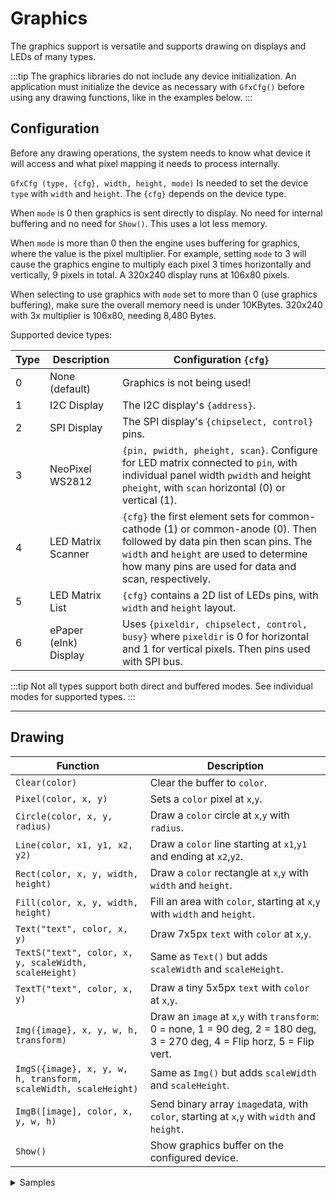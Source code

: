 
# Graphics


The graphics support is versatile and supports drawing on displays and LEDs of many types.

:::tip
The graphics libraries do not include any device initialization. An application must initialize the device as necessary with `GfxCfg()` before using any drawing functions, like in the examples below.
:::


## Configuration

Before any drawing operations, the system needs to know what device it will access and what pixel mapping it needs to process internally.

`GfxCfg (type, {cfg}, width, height, mode)` Is needed to set the device `type` with `width` and `height`. The `{cfg}` depends on the device type.

When `mode` is 0 then graphics is sent directly to display. No need for internal buffering and no need for `Show()`. This uses a lot less memory.

When `mode` is more than 0 then the engine uses buffering for graphics, where the value is the pixel multiplier. For example, setting `mode` to 3 will cause the graphics engine to multiply each pixel 3 times horizontally and vertically, 9 pixels in total. A 320x240 display runs at 106x80 pixels.

When selecting to use graphics with `mode` set to more than 0 (use graphics buffering), make sure the overall memory need is under 10KBytes. 320x240 with 3x multiplier is 106x80, needing 8,480 Bytes.

Supported device types:

Type | Description | Configuration `{cfg}`
--- | ---| ---
0 | None (default) | Graphics is not being used!
1 | I2C Display | The I2C display's `{address}`. 
2 | SPI Display | The SPI display's `{chipselect, control}` pins.
3 | NeoPixel WS2812 | `{pin, pwidth, pheight, scan}`. Configure for LED matrix connected to `pin`, with individual panel width `pwidth` and height `pheight`,  with `scan` horizontal (0) or vertical (1).
4 | LED Matrix Scanner | `{cfg}` the first element sets for common-cathode (1) or common-anode (0). Then followed by data pin then scan pins. The `width` and `height` are used to determine how many pins are used for data and scan, respectively.
5 | LED Matrix List | `{cfg}` contains a 2D list of LEDs pins, with `width` and `height` layout.
6 | ePaper (eInk) Display | Uses `{pixeldir, chipselect, control, busy}` where `pixeldir` is 0 for horizontal and 1 for vertical pixels. Then pins used with SPI bus.

:::tip
Not all types support both direct and buffered modes. See individual modes for supported types.
:::

---

## Drawing

Function | Description
--- | --- |
`Clear(color)` | Clear the buffer to `color`.
`Pixel(color, x, y)`  | Sets a `color` pixel at `x`,`y`.
`Circle(color, x, y, radius)`  | Draw a `color` circle at `x`,`y` with `radius`.
`Line(color, x1, y1, x2, y2)`  | Draw a `color` line starting at `x1`,`y1` and ending at `x2`,`y2`.
`Rect(color, x, y, width, height)` | Draw a `color` rectangle at `x`,`y` with `width` and `height`.
`Fill(color, x, y, width, height)`   | Fill an area with `color`, starting at `x`,`y` with `width` and `height`.
`Text("text", color, x, y)`  | Draw 7x5px `text` with `color` at `x`,`y`.
`TextS("text", color, x, y, scaleWidth, scaleHeight)`  | Same as `Text()` but adds `scaleWidth` and `scaleHeight`.
`TextT("text", color, x, y)`  | Draw a tiny 5x5px `text` with `color` at `x`,`y`.
`Img({image}, x, y, w, h, transform)`  | Draw an `image` at `x`,`y` with `transform`: 0 = none, 1 = 90 deg, 2 = 180 deg, 3 = 270 deg, 4 = Flip horz, 5 = Flip vert.
`ImgS({image}, x, y, w, h, transform, scaleWidth, scaleHeight)` | Same as `Img()` but adds `scaleWidth` and `scaleHeight`.
`ImgB([image], color, x, y, w, h)` | Send binary array `image`data, with `color`, starting at `x`,`y` with `width` and `height`.
`Show()` | Show graphics buffer on the configured device.

<details>
  <summary>Samples</summary>
<Tabs groupid="language" queryString="show"
  values={[
    {label: 'Script', value: 'script'},
    {label: 'Python', value: 'py'},
    {label: 'MicroPython', value: 'micropy'},
    {label: 'JavaScript', value: 'js'},
    {label: '.NET', value: 'dotnet'},
    {label: 'Arduino', value: 'arduino'},

]}>
<TabItem value="script">
```py
# Clear screen with black color
Clear(1)

# draw text white color, at x = 5, y = 5, scale width = 1, scale height = 1
TextS("DUELink", 0, 5,5,1,1)

# flush to screen
Show()
```
</TabItem>
<TabItem value="py">
```py
# Clear screen with black color
duelink.Graphics.Clear(1)

# draw text white color, at x = 5, y = 5, scale width = 1, scale height = 1
duelink.Graphics.Texts("DUELink", 0, 5,5,1,1)

# flush to screen
duelink.Graphics.Show()
```
</TabItem>
<TabItem value="js">
```js
// Clear screen with black color
await duelink.Graphics.Clear(1)

// draw text white color, at x = 5, y = 5, scale width = 1, scale height = 1
await duelink.Graphics.Texts("DUELink", 0, 5,5,1,1)

//flush to screen
await duelink.Graphics.Show()
```
</TabItem>
<TabItem value="arduino">
```cpp
// Clear screen with black color
duelink.Graphics.Clear(1);

// draw text white color, at x = 5, y = 5, scale width = 1, scale height = 1
duelink.Graphics.Texts("DUELink", 0, 5,5,1,1);

// flush to screen
duelink.Graphics.Show();
```
</TabItem>
<TabItem value="micropy">
```py
# Clear screen with black color
duelink.Graphics.Clear(1)

# draw text white color, at x = 5, y = 5, scale width = 1, scale height = 1
duelink.Graphics.Texts("DUELink", 0, 5,5,1,1)

# flush to screen
duelink.Graphics.Show()
```
</TabItem>
<TabItem value="dotnet">
```cs
// Clear screen with black color
duelink.Graphics.Clear(1);

// draw text white color, at x = 5, y = 5, scale width = 1, scale height = 1
duelink.Graphics.Texts("DUELink", 0, 5,5,1,1);

// flush to screen
duelink.Graphics.Show();
```
</TabItem>
</Tabs>
</details>

---

## Color

All color arguments take 24BPP format RRGGBB, similar to what is used on the web. When using direct mode, the full color is used. 

:::tip
In direct mode, drawing goes directly on the display, where `Show()` doesn't do anything.
:::

In buffered graphics mode, the system store pixels as 8BPP 3R3G2B (256 colors). The 8BPP is scaled from 24BPP RRGGBB. Color pallette is not supported. The exception to this is Neopixel, which is always buffered and full 24BPP color.

Red and Green are 3 bits, giving you 8 levels each (7 levels plus off). Blue is 2 bits, giving you 4 levels (3 levels plus off). 256/7= 36 => Red and Green change every 36 steps. 256/3=85 => Blue color changes every 85 steps.

You can do 255 colors in 8BPP but here are 16 common color examples:

<table >
  <tr>
    <th>Name</th>
    <th>Value</th>
    <th>Color</th>
  </tr>
  <tr>
    <td>Black</td>
    <td>0x000000</td>
    <td bgcolor="#000000"></td>
  </tr>
  <tr>
    <td>White</td>
    <td>0xFFFFFF</td>
    <td bgcolor="#FFFFFF"></td>
  </tr>
  <tr>
    <td>Full Red</td>
    <td>0xFF0000</td>
    <td bgcolor="#FF0000"></td>
  </tr>
  <tr>
    <td>Full Green</td>
    <td>0x00FF00</td>
    <td bgcolor="#00FF00"></td>
  </tr>
  <tr>
    <td>Full blue</td>
    <td>0x0000ff</td>
    <td bgcolor="#0000ff"></td>
  </tr>
  <tr>
    <td>Yellow</td>
    <td>0xFFFF00</td>
    <td bgcolor="#FFFF00"></td>
  </tr>
  <tr>
    <td>Cyan (Aqua)</td>
    <td>0x00FFFF</td>
    <td bgcolor="#00FFFF"></td>
  </tr>
  <tr>
    <td>Magenta (Fuchsia)</td>
    <td>0xFF00FF</td>
    <td bgcolor="#FF00FF"></td>
  </tr>
  <tr>
    <td>Gray</td>
    <td>0x808080</td>
    <td bgcolor="#808080"></td>
  </tr>
  <tr>
    <td>Silver</td>
    <td>0xC0C0C0</td>
    <td bgcolor="#C0C0C0"></td>
  </tr>
  <tr>
    <td>Maroon</td>
    <td>0x800000</td>
    <td bgcolor="#800000"></td>
  </tr>
  <tr>
    <td>Olive</td>
    <td>0x808000</td>
    <td bgcolor="#808000"></td>
  </tr>
  <tr>
    <td>Navy</td>
    <td>0x000080</td>
    <td bgcolor="#000080"></td>
  </tr>
  <tr>
    <td>Teal</td>
    <td>0x008080</td>
    <td bgcolor="#008080"></td>
  </tr>
  <tr>
    <td>Lime</td>
    <td>0x32CD32</td>
    <td bgcolor="#32CD32"></td>
  </tr>
</table>

:::tip
Color 1 is a special color that results in white 0xFFFFFF, useful for code samples that work on both color and B&W displays.
:::

---

## Images

There are two ways to add images, with a "color" per pixel, or a single binary bit per pixel. 

### Color

![Image Array](pathname:///img/image-array.png)

The `Img()` function uses a color array bitmap to create an image. These arrays can sometimes be visualized when looking at the array.

```py
Dim a1[8*8] = {
0, 0, 0, 1, 1, 0, 0, 0,
0, 0, 1, 1, 1, 1, 0, 0,
0, 1, 1, 1, 1, 1, 1, 0,
1, 1, 0, 1, 1, 0, 1, 1,
1, 1, 1, 1, 1, 1, 1, 1,
0, 0, 1, 0, 0, 1, 0, 0,
0, 1, 0, 1, 1, 0, 1, 0,
1, 0, 1, 0, 0, 1, 0, 1}
Clear(0)
Img(a1,50,35,8,8,0)
Show()
```
This example below creates the same sprite using colors set to different elements of the sprite , note the use of `Alias()` to make the code more readable, and change the colors of sections easier.  

![Color Image Array](pathname:///img/image-array-color.png)

```py
Alias(body=0x00ff00,hat=0xff00ff,legs=0x0000FF,back=0xFFFFFF)

Dim a1[8*8] = {
back,back,back,hat,hat,back,back,back,
back,back,hat,hat,hat,hat,back,back,
back,body,body,body,body,body,body,back,
body,body,back,body,body,back,body,body,
body,body,body,body,body,body,body,body,
back,back,body,back,back,body,back,back,
back,legs,back,legs,legs,back,legs,back,
legs,back,legs,back,back,legs,back,legs}
Clear(1)
Img(a1,50,35,8,8,0)
Show()
```

---

### Binary

The `ImgB()` function uses a binary array in direct mode. This allows for larger images with very little memory, 8 pixels per byte!

```py
ImgB([data],color,x,y,w,h)
```

:::tip
Users can take advantage of 0b0000000 to use binary numbers to create an image.
:::

![Color Binary Array](pathname:///img/image-binary-array.png)

```py
ImgB(b1,0x1377AB,20,30,24,8)
```

Additional binary arrays can be added to create multi-color images.

![Color Binary Array](pathname:///img/image-binary-array-i.png)

```py 
ImgB(b1,0xFAA957,20,30,24,8)
```
Finally the `Show()` function is called to display the overlapping image arrays together. 

![Final Binary image](pathname:///img/binary-image.png)

```py
Dim b1[] = [
 0b00111111,0b01100011,0b00000000,
 0b01111111,0b01100011,0b00000000,
 0b11000000,0b01100011,0b00010000,
 0b11001111,0b01111111,0b00110000,
 0b11001111,0b01111111,0b01110000,
 0b11000011,0b01100011,0b01110000,
 0b01111111,0b01100011,0b01110000,
 0b00111111,0b01100011,0b01110000,
]
ImgB(b1,0x1377AB,41,32,24,8)

Dim b1[] = [
 0b00000000,0b00000000,0b01110000,
 0b00000000,0b00000000,0b01100000,
 0b00000000,0b00000000,0b01000000,
 0b00000000,0b00000000,0b00000000,
 0b00000000,0b00000000,0b00000000,
 0b00000000,0b00000000,0b00000000,
 0b00000000,0b00000000,0b00000000,
 0b00000000,0b00000000,0b00000000,
]
ImgB(b1,0xFAA957,41,32,24,8)

Show()
```

---

## SPI Display

SPI supports both, direct and buffered modes.

This example uses a 320x240 display, like [TFT CP23](../products/dtftcp23-b) in buffered mode with x3 multiplier.

```py
_s = 5
_r = 6
_x = 50
_d = -9
Init()

while 1
    Clear(0)
    Text(fmt(_x), 0xffffff, 30, 5)
    Circle(0xff,_x,50,5)
    _x = _x + _d
    if(_x < 0 || _x > 106)
        _d = _d * -1
    end
    Show()
wend


fn Init()
	DWrite(4,1)
	DWrite(7,1)
    SpiCfg(0, 24000)
    GfxCfg(2, {_s,_r},106,80, 3)# type 2, 106x80 pixels, buffered x3
	LcdCmd(0xc8, [0xFF])
	LcdCmd(0x93, [0xFF])
	LcdCmd(0x36, [0xc8])
	LcdCmd(0x3a, [0x55])
	LcdCmd(0xc0, [0x10,0x10])
	LcdCmd(0xc1, [0x36])
	LcdCmd(0xc5, [0xc3])
	LcdCmd(0xE0, [0x00,0x05,0x08,0x02,0x1a,0x0c,0x42,0x7a,0x54,0x08,0x0d,0x0c,0x23,0x25,0x0f])
	LcdCmd(0xE1, [0x00,0x29,0x2f,0x03,0x0f,0x05,0x42,0x55,0x53,0x06,0x0f,0x0c,0x38,0x3a,0x0f])
	LcdCmd(0x11,[])
	Wait(120)
	LcdCmd(0x36, [0xc8])
	LcdCmd(0x2a, [0x00,0x00,0x01,0x3d])
	LcdCmd(0xE1, [0x00,0x00,0x00,0xef])
	LcdCmd(0x29,[])
fend

fn LcdCmd(c, b1)
    ##LcdCmd(c)
    DWrite(_s, 0)#select
    DWrite(_r, 0)#LcdCmd
    SpiWr(c)
    DWrite(_r, 1)#data
    for i in Range(0,Len(b1))
        SpiWr(b1[i])
    next
    DWrite(_s, 1)#deselect
fend
```

In direct mode, you will likely not clear the entire screen is this will cause flicker. Only erase specific regions. Enjoy the full resolution and full color from any [Supported HArdware](../hw/intro)!

```py
_s = 5
_r = 6
_x = 320/2
_d = -9
Init()

clear(0)
TextS("Amazing DUELink!", 0xFFA500, 20, 5,3,5)
for _i in Range(0, 255, 10) #5bit color in 5:6:5 format
    _c = _i #5 bit to 8 bit
    _q = (0xFF -_i) # invert count on color
    Line(_q<<8 | _c, 30, 80, _i+30, 240)
    Line(_q<<16 | _c, 280, 80, 280-_i, 240)
next


while 1
    Circle(0xFF00ff, _x, 100, 8)
    Wait(10)
    Circle(0, _x, 100, 8)# clear the circle area, not the whole screen
    _x=_x+_d
    if(_x < 120 || _x > 320-120)
        _d = _d * -1
    end
wend


fn Init()
	DWrite(4,1)
	DWrite(7,1)
    SpiCfg(0, 24000)
    GfxCfg(2, {_s,_r},320,240, 0)# type 2, 320x240 pixels, direct
	LcdCmd(0xc8, [0xFF])
	LcdCmd(0x93, [0xFF])
	LcdCmd(0x36, [0xc8])
	LcdCmd(0x3a, [0x55])
	LcdCmd(0xc0, [0x10,0x10])
	LcdCmd(0xc1, [0x36])
	LcdCmd(0xc5, [0xc3])
	LcdCmd(0xE0, [0x00,0x05,0x08,0x02,0x1a,0x0c,0x42,0x7a,0x54,0x08,0x0d,0x0c,0x23,0x25,0x0f])
	LcdCmd(0xE1, [0x00,0x29,0x2f,0x03,0x0f,0x05,0x42,0x55,0x53,0x06,0x0f,0x0c,0x38,0x3a,0x0f])
	LcdCmd(0x11,[])
	Wait(120)
	LcdCmd(0x36, [0xc8])
	LcdCmd(0x2a, [0x00,0x00,0x01,0x3d])
	LcdCmd(0xE1, [0x00,0x00,0x00,0xef])
	LcdCmd(0x29,[])
fend

fn LcdCmd(c, b1)
    ##LcdCmd(c)
    DWrite(_s, 0)#select
    DWrite(_r, 0)#LcdCmd
    SpiWr(c)
    DWrite(_r, 1)#data
    for i in Range(0,Len(b1))
        SpiWr(b1[i])
    next
    DWrite(_s, 1)#deselect
fend
```

---

## I2C Display

I2C supports buffered mode only, with x1 multiplier.

In this case, we are using SSD1306. This display is found on [PixoBit](../products/mcpixobit-d) microcomputer and [OLED 096](../products/doled096-a) display.

```py
Dim b1[2]
_x = 50
_d = -9
Init()


while 1
    clear(1)
    texts(Str(_x), 0, 50, 5, 2, 2)
    Circle(0, _x, 50, 5)
    _x=_x+_d
    if(_x < 0 || _x > 106)
        _d = _d * -1
    end
    Show()
wend

fn Init()
	DWrite(11, 1) # reset pin
    # config I2C bus with 400Kz
    I2cCfg(400)
	Wait(20)
    GfxCfg(1,{0x3C}, 128, 64, 1)# type 1, 128x64 pixels, buffered x1


	LcdCmd(0xAE):LcdCmd(0x00):LcdCmd(0x10)
	LcdCmd(0x40):LcdCmd(0x81):LcdCmd(0xCF)
	LcdCmd(0xA1):LcdCmd(0xA6):LcdCmd(0xA8)
	LcdCmd(0x3F):LcdCmd(0xD3):LcdCmd(0x00)
	LcdCmd(0xD5):LcdCmd(0x80):LcdCmd(0xD9)
	LcdCmd(0xF1):LcdCmd(0xDA):LcdCmd(0x12)
	LcdCmd(0xDB):LcdCmd(0x40):LcdCmd(0x8D)
	LcdCmd(0x14):LcdCmd(0xAF):LcdCmd(0xC8)
	LcdCmd(0x20):LcdCmd(0x00):LcdCmd(0x21)
	LcdCmd(0):LcdCmd(128-1)
	LcdCmd(0x22):LcdCmd(0):LcdCmd(7)
fend

fn LcdCmd(c)
	b1[0] = 0
	b1[1] = c
    i2cwr(0x3c, b1, 0)
fend
```
---

## Smart LEDs

Graphics engine includes support for NeoPixels smart LEDs WS2811. This support works great for LED strips but shines with matrices. Calculating the absolute pixel position can be challenging, but not to worry as the graphics engine handles all that automatically.

:::tip
NeoPixel supports buffered graphics only, with x1 multiplier.
:::

Pixels are usually connected inside a panel in a zigzag pattern. This zigzag can be horizontal or vertical.

![NeoPixel Horizontal and Vertical Zigzag](pathname:///img/neopixel-horizontal-vertical.png)

With the vertical scanning, we only support a single panel but this panel can be of any size. A good example here is the 32x8 pixel panels. Note that while we support only a single panel, you can set the width to double the panel to get 64x8 pixels.

![64x9 Matrix](pathname:///img/64x8-matrix.png)

This is the easiest setup to make long LED display.

```py
# 2 vertical-scanned 32x8 panels creating 64x8 LED display
Dim a1[]={1,# Pin used
    64, # Individual panel width
    8, # Individual panel height
    1} # Vertical scanning
    GfxCfg(3, a1, 64, 8, 1)# type 3, 48x16 leds, buffered x1

_x = 32*2

while 1
    Clear(0)
    Text("DUELink", 0x0F0F00, _x, 0)
    Show()
    _x = _x - 1
    if _x < -40
        _x = 32*2
    end
    Wait(10)
wend

```
Things a quite different when using horizontal scanning as the system supports panels in different configurations. When connecting panels horizontally the panels need to be ordered like the image below.

![Horizontal signal path](pathname:///img/neopixel-horizontal-signal.png)

```py
# 3 horizontal 16x16 panels creating 48x16 display
Dim a1[]={1,# Pin used
    16, # Individual panel width
    16, # Individual panel height
    0} # Horizontal scanning
    GfxCfg(3, a1, 48, 16, 1)# type 3, 48x16 leds, buffered x1

_x = 16*3

while 1
    Clear(0)
    Text("DUELink", 0x00FF00, _x, 0)
    Show()
    _x = _x - 1
    if _x < -20
        _x = 16*3
    end
    Wait(10)
wend

```

When connecting panels in a matrix, to build up larger "panels", they need to be connected as follows:

![Horizontal signal path](pathname:///img/neopixel-vertical-signal.png)

```py
# 4 panels placed as 2x2, where each one is 16x16 pixels, creating 48x48 pixel displays
Dim a1[]= {1,# Pin used
    16, # Individual panel width
    16, # Individual panel height
    0} # Horizontal scanning
    GfxCfg(3, a1, 48, 48, 1)# type 3, 48x48 leds, buffered x1

_x = 6

while 1
    Clear(0)
    TextS("DUELink", 5, _x, 0, 1, 2)
    Show()
    _x = _x + 1
    if _x < -20
        _x = 6
    end
    Wait(100)
wend

```

It is also possible to connect panels vertically by simply ordering them exactly same as the matrix above, but only use the first left column.

```py
## 3 vertical panels of 16x16 each creating 16x48 display
Dim a1[]={1,# Pin used
    16, # Individual panel width
    16, # Individual panel height
    0} # Horizontal scanning
    GfxCfg(3, a1, 16, 48, 1)# type 3, 16x48 leds, buffered x1

_x = 6

while 1
    Clear(0)
    TextS("DUELink", 5, _x, 0, 1, 2)
    Show()
    _x = _x + 1
    if _x < -20
        _x = 6
    end
    Wait(100)
wend

```

It is possible to make your own panels using LED strips. For example, 5 strips of 50 LED each can be used to make a 50x5 LED panel. The strips needs to be connected in a zigzag pattern. This makes it easier to run the connections anyway.

This is a partial image to demonstrate the connections.

![LED strip signal path](pathname:///img/ledtrip-signal.png)

```py
Dim a1[]={1, # Pin used
    50, # Individual panel width
    5, # Individual panel height
    0} # Horizontal scanning
    GfxCfg(3,a1,50,5, 1)# type 3, 50x5 leds, buffered x1

_x = 50

while 1
    Clear(0)
    TextT("DUELink", 5, _x, 0)
    Show()
    _x =_x + 1
    if _x < -20
        _x = 50
    end
    Wait(100)
wend

```

A single strip of NeoPixel LEDs is nothing but a panel with a single row. This example assumes a strip of 50 pixels.

```py
Dim a1[]={1, #pin used
    50, #individual panel width
    1, #individual panel height
    0} # Horizontal scanning
    GfxCfg(3, a1, 50, 1, 1)

_x = 0

while 1
    Pixel(0x110011, _x, 0)
    Show()
    _x =_x + 1
    if _x > 50
        _x = 0
        Clear(0)
    end
wend

```

:::note
2Pin addressable LEDs can be used through SPI bus but they are not supported by the graphics engine. See [SmartLED](../products/ldsmartled-a) for examples.
:::

---

## LED Matrix Scanner

This is a perfect match for [CincoBit](../products/mccincobit-e) with its 5x5 LED matrix. This type supports buffered mode, with 1x multiplier only.

![CincoBit](pathname:///img/catalog/mccincobit-e-1.png)

```py
Dim a1[11] = {0,11,19,18,21,22,7,5,0,8,6} # first number sets common-anode, second 5 for data, third 5 for scan

GfxCfg(4, a1, 5, 5, 1)# type 4: 5x5 type, 1: buffered x1

while 1
    TextT("DUELink", 1, _x, 0)
    Show()
    _x= _x-1
    if _x < -40
        _x = 6
    end
    Wait(100)
    clear(0) # need to clear for next character
wend
```

The scanner also works great for other LED modules, such as [LED S404](../products/ldleds404-a) and others. The data are used to set the individual segments and the scanner pins sweep through the individual digits.

The LED driver helps in setting the right pixels to show the wanted digits.

```py
Dim a1[13] = {1,1,2,3,4,5,6,7,8,9,10,11,12} # common pin, first 8 for data, second 4 for scan

GfxCfg(4, a1, 8, 4, 1)# type 4: 7seg (8 leds) x 4 digits, 1: buffered x1

# Show number 1 by turning on the right 2 LEDs on the first segment
Clear(0)
Pixel(1,2,0)
Pixel(1,1,0)
Show()

```

---

## LED Matrix List

In this mode, the graphics engine scans and updates the LEDs one at a time. This mode works great with [LED MT1208](../products/ldledmt1208-a). 
In this mode, an array containing a list of each LED pins. This is only supported in buffered mode, with x1 multiplier.


```py
Dim a1[]={1,12,
    12,1,
    1,3,
    3,1,
    12,3,#5
    3,12,
    1,4,
    4,1,
    12,4,
    4,12,#10
    3,4,
    4,3,
    1,5,
    5,1,
    12,5,#15
    5,12,
    3,5,
    5,3,
    4,5,
    5,4,#20
    1,13,
    13,1,
    12,13,
    13,12, #24
    ## add the rest, to 96!


    
    
    }
    GfxCfg(5, a1, 12, 8, 1)# type 5, 12x8 leds, buffered x1

_x = 6
while 1
    Text("DUELink", 0xFFFFFF, _x, 0)
    Show()
    _x = _x + 1
    if _x < -20
        _x = 6
    end
    Wait(100)
wend

```

---

## ePaper

These displays retain the graphics even after losing power. They are great for badges, labels and other zero-power usage. A good example is [ePaper M29](../products/depaperm29-a).

Note that ePaper displays need several seconds to update, which completely blocks the system and the module become unresponsive during the update.

:::tip
Once updated, ePaper retains the content without the need for power!
:::

![ePaper M29](pathname:///img/catalog/depaperm29-a-1.png)

```py reference title="ePaper M29 Driver"
https://github.com/ghi-electronics/duelink-website/blob/dev/static/code/driver/gdl-depaperm29-a.txt
```